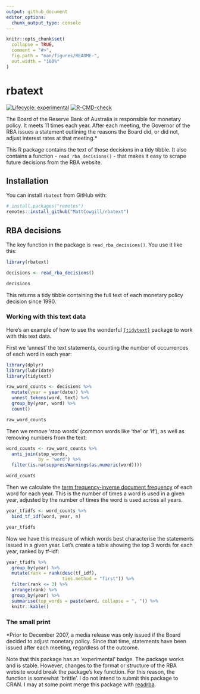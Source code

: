 ```yaml
---
output: github_document
editor_options: 
  chunk_output_type: console
---
```


<!-- README.md is generated from README.Rmd. Please edit that file -->

```r
knitr::opts_chunk$set(
  collapse = TRUE,
  comment = "#>",
  fig.path = "man/figures/README-",
  out.width = "100%"
)
```

# rbatext

<!-- badges: start -->
[![Lifecycle: experimental](https://img.shields.io/badge/lifecycle-experimental-orange.svg)](https://lifecycle.r-lib.org/articles/stages.html#experimental)
[![R-CMD-check](https://github.com/MattCowgill/rbatext/actions/workflows/R-CMD-check.yaml/badge.svg)](https://github.com/MattCowgill/rbatext/actions/workflows/R-CMD-check.yaml)
<!-- badges: end -->

The Board of the Reserve Bank of Australia is responsible for monetary policy. It meets 11 times each year. After each meeting, the Governor of the RBA issues a statement outlining the reasons the Board did, or did not, adjust interest rates at that meeting.* 

This R package contains the text of those decisions in a tidy tibble. It also contains a function - `read_rba_decisions()` - that makes it easy to scrape future decisions from the RBA website. 


## Installation

You can install `rbatext` from GitHub with:

``` r
# install.packages("remotes")
remotes::install_github("MattCowgill/rbatext")
```

## RBA decisions

The key function in the package is `read_rba_decisions()`. You use it like this:

```r
library(rbatext)

decisions <- read_rba_decisions()

decisions
```

This returns a tidy tibble containing the full text of each monetary policy decision since 1990. 


### Working with this text data

Here's an example of how to use the wonderful [`{tidytext}`](https://www.tidytextmining.com) package to work with this text data. 

First we 'unnest' the text statements, counting the number of occurrences of each word in each year:
```r
library(dplyr)
library(lubridate)
library(tidytext)

raw_word_counts <- decisions %>% 
  mutate(year = year(date)) %>% 
  unnest_tokens(word, text) %>% 
  group_by(year, word) %>% 
  count() 

raw_word_counts
```

Then we remove 'stop words' (common words like 'the' or 'if'), as well as removing numbers from the text:

```r
word_counts <- raw_word_counts %>% 
  anti_join(stop_words,
            by = "word") %>% 
  filter(is.na(suppressWarnings(as.numeric(word))))

word_counts

```

Then we calculate the [term frequency-inverse document frequency](https://www.tidytextmining.com/tfidf) of each word for each year. This is the number of times a word is used in a given year, adjusted by the number of times the word is used across all years.

```r

year_tfidfs <- word_counts %>% 
  bind_tf_idf(word, year, n)

year_tfidfs

```

Now we have this measure of which words best characterise the statements issued in a given year. Let's create a table showing the top 3 words for each year, ranked by tf-idf:

```r
year_tfidfs %>% 
  group_by(year) %>% 
  mutate(rank = rank(desc(tf_idf),
                     ties.method = "first")) %>% 
  filter(rank <= 3) %>% 
  arrange(rank) %>% 
  group_by(year) %>% 
  summarise(top_words = paste(word, collapse = ", ")) %>% 
  knitr::kable()
```

### The small print 
*Prior to December 2007, a media release was only issued if the Board decided to adjust monetary policy. Since that time, statements have been issued after each meeting, regardless of the outcome.

Note that this package has an 'experimental' badge. The package works and is stable. However, changes to the format or structure of the RBA website would break the package's key function. For this reason, the function is somewhat 'brittle'. I do not intend to submit this package to CRAN. I may at some point merge this package with [readrba](https://github.com/MattCowgill/readrba).

